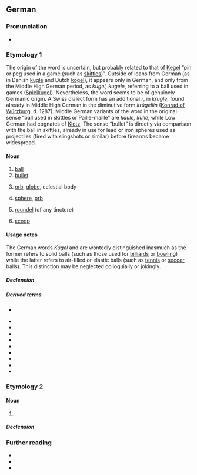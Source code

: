 {{also|kugel}}
==German==

===Pronunciation===
* {{IPA|/ˈkuːɡəl/|lang=de}}

===Etymology 1===
<!-- This etymology should be revised, focusing less on similar-souding German words than actual attempts at finding a source. (Kluge and Pfeiffer give them.) Moreover it is far from certain (though possible) that Dutch "kogel" is borrowed from German. -->
The origin of the word is uncertain, but probably related to that of [[Kegel]] “pin or peg used in a game (such as [[skittles]])”.
Outside of loans from German (as in Danish [[kugle]] and Dutch [[kogel]]), it appears only in German, and only from the Middle High German period, as ''kugel, kugele'', referring to a ball used in games ([[Spielkugel]]).
Nevertheless, the word seems to be of genuinely Germanic origin. A Swiss dialect form has an additional ''r'', in ''krugle'', found already in Middle High German in the diminutive form ''krúgellin'' ([[:w:Konrad of Würzburg|Konrad of Würzburg]], d. 1287).
Middle German variants of the word in the original sense “ball used in skittles or Paille-maille” are ''kaule, kulle'', while Low German had cognates of [[Klotz]].
The sense “bullet” is directly via comparison with the ball in skittles, already in use for lead or iron spheres used as projectiles (fired with slingshots or similar) before firearms became widespread.

====Noun====
{{de-noun|f||Kugeln|Kügelchen|dim2=Kügellein|dim3=Küglein}}

# [[ball]] {{defdate|13th century}}
# [[bullet]] {{defdate|15th century}}
# {{lb|de|astronomy|geography}} [[orb]], [[globe]], celestial body {{defdate|16th century}}
# {{lb|de|geometry}} [[sphere]], [[orb]] {{defdate|16th century}}
# {{lb|de|heraldiccharge}} [[roundel]] (of any tincture)
# {{lb|de|of icecream}} [[scoop]]

====Usage notes====
The German words ''Kugel'' and {{m|de|Ball}} are wontedly distinguished inasmuch as the former refers to solid balls (such as those used for [[billiards]] or [[bowling]]) while the latter refers to air-filled or elastic balls (such as [[tennis]] or [[soccer]] balls). This distinction may be neglected colloquially or jokingly.

=====Declension=====
{{de-decl-noun-f|n}}

=====Derived terms=====
* {{l|de|Halbkugel}} {{g|f}}
* {{l|de|Kugelstoßen|g=n}}
* {{l|de|Kugelfisch|g=m}}
* {{l|de|Kugelgelenk|g=n}}
* {{l|de|Kugeloberfäche|g=f}}
* {{l|de|Kugelstumpf}}
* {{l|de|kuglicht}}
* {{l|de|Mottenkugel}}
* {{l|de|kugeln}}
* {{l|de|verkugeln}}

===Etymology 2===

====Noun====
{{de-noun|f||Kugeln}}

# {{alternative form of|lang=de|nocap=1|t=cowl|Kogel}}

=====Declension=====
{{de-decl-noun-f|n}}

===Further reading===
* {{R:DWDS}}
* {{R:Duden}}
* {{R:Grimm}}

{{c|de|Toys}}
